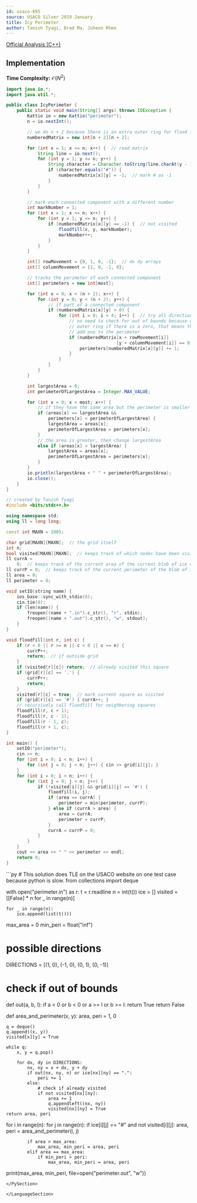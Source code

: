 ```yaml
---
id: usaco-895
source: USACO Silver 2019 January
title: Icy Perimeter
author: Tanish Tyagi, Brad Ma, Juheon Rhee
---
```


[Official Analysis (C++)](http://www.usaco.org/current/data/sol_perimeter_silver_jan19.html)

## Implementation
**Time Complexity:** $\mathcal{O}(N^2)$

<LanguageSection>
	
<JavaSection>
	
```java
import java.io.*;
import java.util.*;

public class IcyPerimeter {
	public static void main(String[] args) throws IOException {
		Kattio io = new Kattio("perimeter");
		n = io.nextInt();

		// we do n + 2 because there is an extra outer ring for flood fill
		numberedMatrix = new int[n + 2][n + 2];

		for (int x = 1; x <= n; x++) {  // read matrix
			String line = io.next();
			for (int y = 1; y <= n; y++) {
				String character = Character.toString(line.charAt(y - 1));
				if (character.equals("#")) {
					numberedMatrix[x][y] = -1;  // mark # as -1
				}
			}
		}

		// mark each connected component with a different number
		int markNumber = 1;
		for (int x = 1; x <= n; x++) {
			for (int y = 1; y <= n; y++) {
				if (numberedMatrix[x][y] == -1) {  // not visited
					floodfill(x, y, markNumber);
					markNumber++;
				}
			}
		}

		int[] rowMovement = {0, 1, 0, -1};  // dx dy arrays
		int[] columnMovement = {1, 0, -1, 0};

		// tracks the perimeter of each connected component
		int[] perimeters = new int[most];

		for (int x = 0; x < (n + 2); x++) {
			for (int y = 0; y < (n + 2); y++) {
				// if part of a connected component
				if (numberedMatrix[x][y] > 0) {
					for (int i = 0; i < 4; i++) {  // try all directions
						// no need to check for out of bounds because of our
						// outer ring if there is a zero, that means that we can
						// add one to the perimeter
						if (numberedMatrix[x + rowMovement[i]]
						                  [y + columnMovement[i]] == 0) {
							perimeters[numberedMatrix[x][y]] += 1;
						}
					}
				}
			}
		}

		int largestArea = 0;
		int perimeterOfLargestArea = Integer.MAX_VALUE;

		for (int x = 0; x < most; x++) {
			// if they have the same area but the perimeter is smaller
			if (areas[x] == largestArea &&
			    perimeters[x] < perimeterOfLargestArea) {
				largestArea = areas[x];
				perimeterOfLargestArea = perimeters[x];
			}
			// the area is greater, then change largestArea
			else if (areas[x] > largestArea) {
				largestArea = areas[x];
				perimeterOfLargestArea = perimeters[x];
			}
		}
		io.println(largestArea + " " + perimeterOfLargestArea);
		io.close();
	}
}
```
	
</JavaSection>

<CPPSection>

```cpp
// created by Tanish Tyagi
#include <bits/stdc++.h>

using namespace std;
using ll = long long;

const int MAXN = 1005;

char grid[MAXN][MAXN];  // the grid itself
int n;
bool visited[MAXN][MAXN];  // keeps track of which nodes have been visited
ll currA =
    0;  // keeps track of the current area of the current blob of ice cream
ll currP = 0;  // keeps track of the current perimeter of the blob of ice cream
ll area = 0;
ll perimeter = 0;

void setIO(string name) {
	ios_base::sync_with_stdio(0);
	cin.tie(0);
	if (len(name)) {
		freopen((name + ".in").c_str(), "r", stdin);
		freopen((name + ".out").c_str(), "w", stdout);
	}
}

void floodfill(int r, int c) {
	if (r < 0 || r >= n || c < 0 || c >= n) {
		currP++;
		return;  // if outside grid
	}
	if (visited[r][c]) return;  // already visited this square
	if (grid[r][c] == '.') {
		currP++;
		return;
	}
	visited[r][c] = true;  // mark current square as visited
	if (grid[r][c] == '#') { currA++; }
	// recursively call floodfill for neighboring squares
	floodfill(r, c + 1);
	floodfill(r, c - 1);
	floodfill(r - 1, c);
	floodfill(r + 1, c);
}

int main() {
	setIO("perimeter");
	cin >> n;
	for (int i = 0; i < n; i++) {
		for (int j = 0; j < n; j++) { cin >> grid[i][j]; }
	}
	for (int i = 0; i < n; i++) {
		for (int j = 0; j < n; j++) {
			if (!visited[i][j] && grid[i][j] == '#') {
				floodfill(i, j);
				if (area == currA) {
					perimeter = min(perimeter, currP);
				} else if (currA > area) {
					area = currA;
					perimeter = currP;
				}
				currA = currP = 0;
			}
		}
	}
	cout << area << " " << perimeter << endl;
	return 0;
}
```

</CPPSection>

<PySection>
```py
# This solution does TLE on the USACO website on one test case because python is slow.
from collections import deque

with open("perimeter.in") as r:
	t = r.readline
	n = int(t())
	ice = []
	visited = [[False] * n for _ in range(n)]

	for _ in range(n):
		ice.append(list(t()))

max_area = 0
min_peri = float("inf")

# possible directions
DIRECTIONS = [(1, 0), (-1, 0), (0, 1), (0, -1)]

# check if out of bounds
def out(a, b, l):
	if a < 0 or b < 0 or a >= l or b >= l:
		return True
	return False


def area_and_perimeter(x, y):
	area, peri = 1, 0

	q = deque()
	q.append((x, y))
	visited[x][y] = True

	while q:
		x, y = q.pop()

		for dx, dy in DIRECTIONS:
			nx, ny = x + dx, y + dy
			if out(nx, ny, n) or ice[nx][ny] == ".":
				peri += 1
			else:
				# check if already visited
				if not visited[nx][ny]:
					area += 1
					q.appendleft((nx, ny))
					visited[nx][ny] = True
	return area, peri


for i in range(n):
	for j in range(n):
		if ice[i][j] == "#" and not visited[i][j]:
			area, peri = area_and_perimeter(i, j)

			if area > max_area:
				max_area, min_peri = area, peri
			elif area == max_area:
				if min_peri > peri:
					max_area, min_peri = area, peri

print(max_area, min_peri, file=open("perimeter.out", "w"))
```
</PySection>

</LanguageSection>
